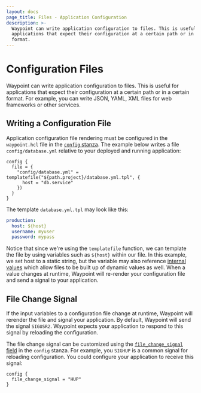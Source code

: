 ```yaml
---
layout: docs
page_title: Files - Application Configuration
description: >-
  Waypoint can write application configuration to files. This is useful for
  applications that expect their configuration at a certain path or in a certain
  format.
---
```


# Configuration Files

Waypoint can write application configuration to files. This is useful for
applications that expect their configuration at a certain path or in a certain
format. For example, you can write JSON, YAML, XML files for web frameworks
or other services.

## Writing a Configuration File

Application configuration file rendering must be configured in the
`waypoint.hcl` file in the [`config` stanza](/docs/waypoint-hcl/config).
The example below writes a file `config/database.yml` relative to your
deployed and running application:

```hcl
config {
  file = {
    "config/database.yml" = templatefile("${path.project}/database.yml.tpl", {
      host = "db.service"
    })
  }
}
```

The template `database.yml.tpl` may look like this:

```yaml
production:
  host: ${host}
  username: myuser
  password: mypass
```

Notice that since we're using the `templatefile` function, we can template
the file by using variables such as `${host}` within our file. In this example,
we set host to a static string, but the variable may also reference
[internal values](/docs/app-config/internal) which allow files to be built
up of dynamic values as well. When a value
changes at runtime, Waypoint will re-render your configuration file and
send a signal to your application.

## File Change Signal

If the input variables to a configuration file change at runtime, Waypoint
will rerender the file and signal your application. By default, Waypoint will
send the signal `SIGUSR2`. Waypoint expects your application to respond to this
signal by reloading the configuration.

The file change signal can be customized using the
[`file_change_signal` field](/docs/waypoint-hcl/config#file_change_signal)
in the `config` stanza. For example, you `SIGHUP` is a common signal
for reloading configuration. You could configure your application to
receive this signal:

```hcl
config {
  file_change_signal = "HUP"
}
```
